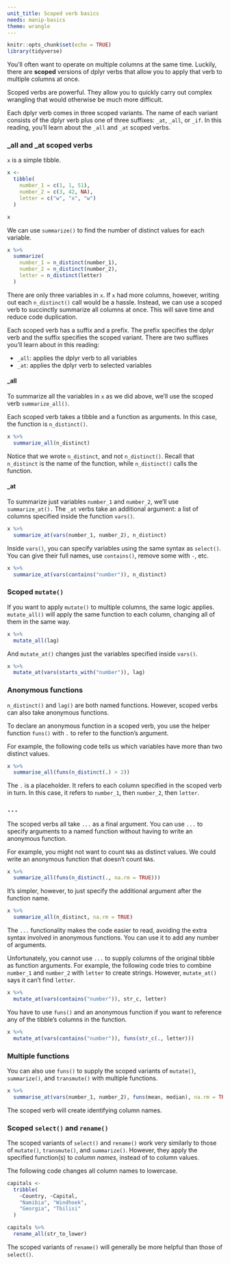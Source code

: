 ```yaml
---
unit_title: Scoped verb basics
needs: manip-basics
theme: wrangle
---
```


```r
knitr::opts_chunk$set(echo = TRUE)
library(tidyverse)
```

You'll often want to operate on multiple columns at the same time. Luckily, there are **scoped** versions of dplyr verbs that allow you to apply that verb to multiple columns at once.

Scoped verbs are powerful. They allow you to quickly carry out complex wrangling that would otherwise be much more difficult.

Each dplyr verb comes in three scoped variants. The name of each variant consists of the dplyr verb plus one of three suffixes: `_at`, `_all`, or `_if`. In this reading, you'll learn about the `_all` and `_at` scoped verbs. 

### _all and _at scoped verbs

`x` is a simple tibble. 

```r
x <-
  tibble(
    number_1 = c(1, 1, 51),
    number_2 = c(3, 42, NA),
    letter = c("w", "x", "w")
  )

x
```

We can use `summarize()` to find the number of distinct values for each variable.

```r
x %>% 
  summarize(
    number_1 = n_distinct(number_1),
    number_2 = n_distinct(number_2),
    letter = n_distinct(letter)
  )
```

There are only three variables in `x`. If `x` had more columns, however, writing out each `n_distinct()` call would be a hassle. Instead, we can use a scoped verb to succinctly summarize all columns at once. This will save time and reduce code duplication. 

Each scoped verb has a suffix and a prefix. The prefix specifies the dplyr verb and the suffix specifies the scoped variant. There are two suffixes you'll learn about in this reading:

* `_all`: applies the dplyr verb to all variables
* `_at`: applies the dplyr verb to selected variables

#### _all

To summarize all the variables in `x` as we did above, we'll use the scoped verb `summarize_all()`.

Each scoped verb takes a tibble and a function as arguments. In this case, the function is `n_distinct()`. 

```r
x %>% 
  summarize_all(n_distinct)
```

Notice that we wrote `n_distinct`, and not `n_distinct()`. Recall that `n_distinct` is the name of the function, while `n_distinct()` calls the function.

#### _at

To summarize just variables `number_1` and `number_2`, we'll use `summarize_at().` The `_at` verbs take an additional argument: a list of columns specified inside the function `vars()`.

```r
x %>% 
  summarize_at(vars(number_1, number_2), n_distinct)
```

Inside `vars()`, you can specify variables using the same syntax as `select()`. You can give their full names, use `contains()`, remove some with `-`, etc. 

```r
x %>% 
  summarize_at(vars(contains("number")), n_distinct)
```

### Scoped `mutate()`

If you want to apply `mutate()` to multiple columns, the same logic applies. `mutate_all()` will apply the same function to each column, changing all of them in the same way. 

```r
x %>% 
  mutate_all(lag)
```

And `mutate_at()` changes just the variables specified inside `vars()`. 

```r
x %>% 
  mutate_at(vars(starts_with("number")), lag)
```

### Anonymous functions

`n_distinct()` and `lag()` are both named functions. However, scoped verbs can also take anonymous functions.

To declare an anonymous function in a scoped verb, you use the helper function `funs()` with `.` to refer to the function's argument.

For example, the following code tells us which variables have more than two distinct values.

```r
x %>% 
  summarise_all(funs(n_distinct(.) > 2))
```

The `.` is a placeholder. It refers to each column specified in the scoped verb in turn. In this case, it refers to `number_1`, then `number_2`, then `letter`.

### `...`

The scoped verbs all take `...` as a final argument. You can use `...` to specify arguments to a named function without having to write an anonymous function. 

For example, you might not want to count `NA`s as distinct values. We could write an anonymous function that doesn't count `NA`s.

```r
x %>% 
  summarize_all(funs(n_distinct(., na.rm = TRUE)))
```

It's simpler, however, to just specify the additional argument after the function name.

```r
x %>% 
  summarize_all(n_distinct, na.rm = TRUE)
```

The `...` functionality makes the code easier to read, avoiding the extra syntax involved in anonymous functions. You can use it to add any number of arguments.

Unfortunately, you cannot use `...` to supply columns of the original tibble as function arguments. For example, the following code tries to combine `number_1` and `number_2` with `letter` to create strings. However, `mutate_at()` says it can't find `letter`. 

```r
x %>% 
  mutate_at(vars(contains("number")), str_c, letter)
```

You have to use `funs()` and an anonymous function if you want to reference any of the tibble's columns in the function.

```r
x %>% 
  mutate_at(vars(contains("number")), funs(str_c(., letter)))
```

### Multiple functions

You can also use `funs()` to supply the scoped variants of `mutate()`, `summarize()`, and `transmute()` with multiple functions. 

```r
x %>% 
  summarise_at(vars(number_1, number_2), funs(mean, median), na.rm = TRUE)
```

The scoped verb will create identifying column names.

### Scoped `select()` and `rename()` 

The scoped variants of `select()` and `rename()` work very similarly to those of `mutate()`, `transmute()`, and `summarize()`. However, they apply the specified function(s) to *column names*, instead of to column values. 

The following code changes all column names to lowercase.

```r
capitals <-
  tribble(
    ~Country, ~Capital,
    "Namibia", "Windhoek",
    "Georgia", "Tbilisi"
  )

capitals %>% 
  rename_all(str_to_lower)
```

The scoped variants of `rename()` will generally be more helpful than those of `select()`.
